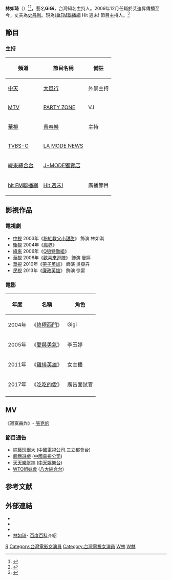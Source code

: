 {{藝人
| 姓名     = 林如琦
| 類型     = 女藝人
| 圖片     =
| 圖片尺寸 = 
| 圖片簡介 = 
| 本名 = 林如琦
| 羅馬拼音 = Lin Ju-Chi
| 英文名   = Gigi Lin
| 暱稱     = 
| 其他藝名 = GiGi
| 國籍     = {{ROC}}
| 民族     = 
| 籍貫     = 
| 出生日期 = {{birth_date_and_age|1975|1|1}}
| 出生地點 = {{TWN}}[[台北市|台北市]]
| 逝世日期 = 
| 逝世地點 = 
| 職業     = [[主持人|主持人]]、[[演員|演員]]
| 語言     = [[國語|國語]]、[[台語|台語]]、[[日本語|日本語]]、[[英語|英語]]
| 教育程度 =  
| 宗教信仰 = 
| 配偶 = {{marriage|[[賴宥銘|史丹利]]|2015-10-18}}<ref>{{cite web|url=http://www.cw.com.tw|date=2007-08-29|title=迎接宅世代，百萬宅男宅女的新消費革命|archiveurl=https://web.archive.org/web/20120114195547/http://www.cw.com.tw/|archivedate=2012-01-14|author=李雪莉|work=《[[天下雜誌|天下雜誌]]》第379期封面故事|publisher=[[天下文化|天下文化]]|accessdate=2015-10-22|dead-url=no}}</ref><ref>{{cite web|url=http://www.setn.com/News.aspx?NewsID=101806|date=2015-10-22|title=Gigi感性身分變成賴太太　網友驚：原來史丹利不姓史|author=娛樂中心|publisher=三立|accessdate=2015-10-22}}</ref>
| 兒女 = 
| 父母 = 
| 音樂類型 = 
| 演奏樂器 = 
| 出道日期 = 
| 出道作 = 
| 代表作 = 
| 活躍年代 = 
| 唱片公司 = 
| 經紀公司 = 艾迪昇傳播事業有限公司
| 網站 = [http://idson.com.tw/tw/star_d.php?i=37 GiGi]
| 相關團體 = 
| IMDb = 2216836
| 獎項 = 
| 原名     = 
| 出身地 = 
| 音樂專輯 = 
| 電影     = 
| 電視節目 = 
| 舞台劇 = 
| 書籍 = 
}}

'''林如琦'''（{{bd|1975年|1月1日|||catIdx=L林}}）<ref>{{cite news|url=http://udn.com/news/story/6975/625407|title=甜蜜此刻 GIGI|publisher=[[柯夢波丹|柯夢波丹]]|work=[[聯合新聞網|聯合新聞網]]|author=王欣祺|coauthors=黃少柔（攝影）|quote=1980年生|date=2015-01-07|accessdate=2015-10-22|archive-date=2016-03-04|archive-url=https://web.archive.org/web/20160304210733/http://udn.com/news/story/6975/625407|dead-url=no}}</ref><ref>{{cite web|url=http://news.housefun.com.tw/jill/article/39276747105|title=私角落／Gigi為愛犬買房　20萬搞定寶貝窩|date=2013-11-12|accessdate=2015-10-22|publisher=好房網News|author=Shalom|quote=Gigi（林如琦），1980年1月1日生|archive-date=2020-12-02|archive-url=https://web.archive.org/web/20201202070407/https://news.housefun.com.tw/jill/article/39276747105|dead-url=no}}</ref>，藝名'''GiGi'''，台灣知名主持人。2009年12月任職於艾迪昇傳播至今，丈夫為[[賴宥銘|史丹利]]。現為[[HitFM聯播網|HitFM聯播網]] Hit 週末! 節目主持人。<ref>{{Cite web |url=http://www.ettoday.net/news/20131202/302975.htm |title=擺脫女士官封號！GIGI求愛四面佛成功情牽史丹利 |access-date=2014-09-05 |archive-date=2015-09-24 |archive-url=https://web.archive.org/web/20150924071308/http://www.ettoday.net/news/20131202/302975.htm |dead-url=no }}</ref>

== 節目 ==
=== 主持 ===
{| class="wikitable"
|- bgcolor="#CCCCCC" align="center"
!頻道
!節目名稱
!備註
|-
|[[中天電視|中天]]
|[[大風行|大風行]]
|外景主持
|-
|[[MTV|MTV]]
|[[PARTY_ZONE|PARTY ZONE]]
| VJ
|-
|[[華視|華視]]
|[[青春樂|青春樂]]
|主持
|-
|[[TVBS-G|TVBS-G]]
|[[LA_MODE_NEWS|LA MODE NEWS]]
|
|-
|[[緯來綜合台|緯來綜合台]]
|[[J-MODE獨賣店|J-MODE獨賣店]]
|
|-
|[[HitFM聯播網|hit FM聯播網]]
|[[Hit_週末!|Hit 週末!]]
|廣播節目
|}

== 影視作品 ==
=== 電視劇 ===
* [[中視|中視]] 2003年《[[粉紅教父小甜甜|粉紅教父小甜甜]]》 飾演 林如淇
* [[衛視|衛視]] 2004年《[[魔界|魔界]]》 
* [[緯來|緯來]] 2006年《[[Q狼特勤組|Q狼特勤組]]》 
* [[華視|華視]] 2008年《[[歡喜來逗陣|歡喜來逗陣]]》 飾演 曼婷
* [[華視|華視]] 2010年《[[帶子英雄|帶子英雄]]》 飾演 吳亞卉
* [[民視|民視]] 2013年《[[廉政英雄|廉政英雄]]》 飾演 徐甯

=== 電影 ===
{| class="wikitable"
|- bgcolor="#CCCCCC" align="center"
!年度
!名稱
!角色
|-
| 2004年  
| 《[[終極西門|終極西門]]》
|Gigi
|-
| 2005年  
| 《[[愛與勇氣|愛與勇氣]]》
|李玉婷
|-
| 2011年  
| 《[[雞排英雄|雞排英雄]]》
|女主播
|-
| 2017年  
| 《[[吃吃的愛|吃吃的愛]]》
|廣告面試官
|-
|}

== MV ==
《寂寞轟炸》- [[張克帆|張克帆]]

===節目通告===
*[[綜藝玩很大|綜藝玩很大]] ([[中國電視公司|中國電視公司]].[[三立都會台|三立都會台]])
*[[飢餓遊戲_(電視節目)|飢餓遊戲]] ([[中國電視公司|中國電視公司]]) 
*[[天天樂財神|天天樂財神]] ([[中天娛樂台|中天娛樂台]])
*[[WTO姐妹會|WTO姐妹會]] ([[八大綜合台|八大綜合台]])

==参考文献==
{{reflist}}

==外部連結==
*{{Facebook|gigilinjuchi|Gigi Lin 林如琦}}
*{{Sinaweibo|gigilin|GiGi林如琦}}
*{{hkmdb name|35342}}
* [http://wapbaike.baidu.com/view/3469814.htm?adapt=1&林如琦 林如琦]- [[百度百科|百度百科]]介紹

[[Category:林姓|R]]
[[Category:台灣電影女演員|Category:台灣電影女演員]]
[[Category:台灣電視女演員|Category:台灣電視女演員]]
[[Category:台北人|W林]]
[[Category:台灣電視主持人|W林]]